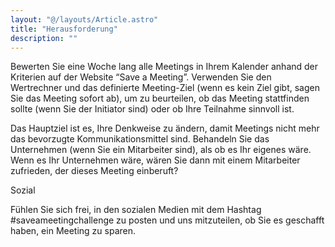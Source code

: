 ```yaml
---
layout: "@/layouts/Article.astro"
title: "Herausforderung"
description: ""
---
```


<PageHeadline title='Die Herausforderung' />

Bewerten Sie eine Woche lang alle Meetings in Ihrem Kalender anhand der Kriterien auf der Website “Save a Meeting”. Verwenden Sie den Wertrechner und das definierte Meeting-Ziel (wenn es kein Ziel gibt, sagen Sie das Meeting sofort ab), um zu beurteilen, ob das Meeting stattfinden sollte (wenn Sie der Initiator sind) oder ob Ihre Teilnahme sinnvoll ist.

Das Hauptziel ist es, Ihre Denkweise zu ändern, damit Meetings nicht mehr das bevorzugte Kommunikationsmittel sind. Behandeln Sie das Unternehmen (wenn Sie ein Mitarbeiter sind), als ob es Ihr eigenes wäre. Wenn es Ihr Unternehmen wäre, wären Sie dann mit einem Mitarbeiter zufrieden, der dieses Meeting einberuft?

Sozial

Fühlen Sie sich frei, in den sozialen Medien mit dem Hashtag #saveameetingchallenge zu posten und uns mitzuteilen, ob Sie es geschafft haben, ein Meeting zu sparen.